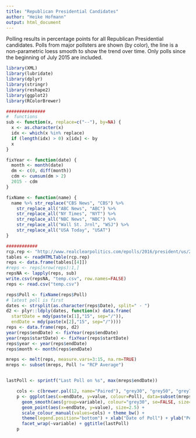 ```yaml
---
title: "Republican Presidential Candidates"
author: "Heike Hofmann"
output: html_document
---
```


Polling results in percentage points for all Republican Presidential candidates. Polls from major pollsters are shown (by color), the line is a non-parametric loess smooth to show the trend over time. Only polls since the beginning of July 2015 are included.


```r
library(XML)
library(lubridate)
library(dplyr)
library(stringr)
library(reshape2)
library(ggplot2)
library(RColorBrewer)

###############
#  functions
sub <- function(x, replace=c("--"), by=NA) {
  x <- as.character(x)
  idx <- which(x %in% replace)
  if (length(idx) > 0) x[idx] <- by
  x
}

fixYear <- function(date) {
  month <- month(date)
  dm <- c(0, diff(month))
  cdm <- cumsum(dm > 2)
  2015 - cdm
}

fixName <- function(name) {
  name %>% str_replace("CBS News", "CBS") %>%
    str_replace_all("ABC News", "ABC") %>%
    str_replace_all("NY Times", "NYT") %>%
    str_replace_all("NBC News", "NBC") %>%
    str_replace_all("Wall St. Jrnl", "WSJ") %>% 
    str_replace_all("USA Today", "USAT")
}

############
rcp.rep <- "http://www.realclearpolitics.com/epolls/2016/president/us/2016_republican_presidential_nomination-3823.html"
tables <- readHTMLTable(rcp.rep)
reps <- data.frame(tables[[4]])
#reps <- reps[nrow(reps):1,]
repsNA <- lapply(reps, sub)
write.csv(repsNA, "temp.csv", row.names=FALSE)
reps <- read.csv("temp.csv")

reps$Poll <- fixName(reps$Poll)
# latest poll is first
dates <- strsplit(as.character(reps$Date), split=" - ")
d2 <- plyr::ldply(dates, function(x) data.frame(
  startDate = mdy(paste(x[1],"15", sep="/")),
  endDate = mdy(paste(x[2],"15", sep="/"))))
reps <- data.frame(reps, d2)
year(reps$endDate) <- fixYear(reps$endDate)
year(reps$startDate) <- fixYear(reps$startDate)
reps$year <- year(reps$endDate)
reps$month <- month(reps$endDate)

mreps <- melt(reps, measure.vars=3:15, na.rm=TRUE)
mreps <- subset(mreps, Poll != "RCP Average")


lastPoll <- sprintf("Last Poll on %s", max(mreps$endDate))

    cols <- c(brewer.pal(12, name="Paired"), "grey30", "grey50", "grey70", "black")
    p <- ggplot(aes(x=endDate, y=value, colour=Poll), data=subset(mreps, year >=2015 & month >= 7)) +
      geom_smooth(aes(group=variable), colour="grey30", se=FALSE, size=.75) +
      geom_point(aes(x=endDate, y=value), size=2.5) + 
      scale_colour_manual(values=cols) + theme_bw() +
      theme(legend.position="bottom") + xlab("Date of Poll") + ylab("Percent") +
      facet_wrap(~variable) + ggtitle(lastPoll)
    p
```